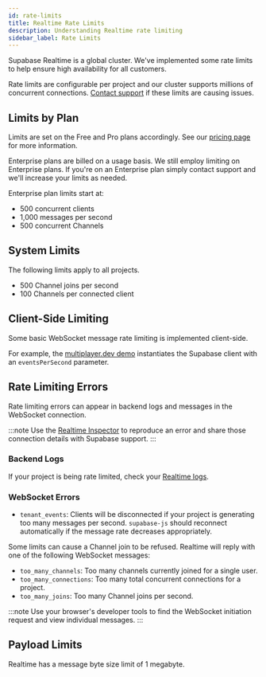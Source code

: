 ```yaml
---
id: rate-limits
title: Realtime Rate Limits
description: Understanding Realtime rate limiting
sidebar_label: Rate Limits
---
```


Supabase Realtime is a global cluster. We've implemented some rate limits to help ensure high availability for all customers.

Rate limits are configurable per project and our cluster supports millions of concurrent connections. [Contact support](https://app.supabase.com/support/new) if these limits are causing issues.

## Limits by Plan

Limits are set on the Free and Pro plans accordingly. See our [pricing page](https://supabase.com/pricing) for more information.

Enterprise plans are billed on a usage basis. We still employ limiting on Enterprise plans. If you're on an Enterprise plan simply contact support and we'll increase your limits as needed.

Enterprise plan limits start at:

- 500 concurrent clients
- 1,000 messages per second
- 500 concurrent Channels

## System Limits

The following limits apply to all projects.

- 500 Channel joins per second
- 100 Channels per connected client

## Client-Side Limiting

Some basic WebSocket message rate limiting is implemented client-side.

For example, the [multiplayer.dev demo](/docs/guides/realtime/quickstart#cursor-positions) instantiates the Supabase client with an `eventsPerSecond` parameter.

## Rate Limiting Errors

Rate limiting errors can appear in backend logs and messages in the WebSocket connection.

:::note
Use the [Realtime Inspector](https://realtime.supabase.com/inspector/new) to reproduce an error and share those connection details with Supabase support.
:::

### Backend Logs

If your project is being rate limited, check your [Realtime logs](https://app.supabase.com/project/_/database/realtime-logs).

### WebSocket Errors

- `tenant_events`: Clients will be disconnected if your project is generating too many messages per second. `supabase-js` should reconnect automatically if the message rate decreases appropriately.

Some limits can cause a Channel join to be refused. Realtime will reply with one of the following WebSocket messages:

- `too_many_channels`: Too many channels currently joined for a single user.
- `too_many_connections`: Too many total concurrent connections for a project.
- `too_many_joins`: Too many Channel joins per second.

:::note
Use your browser's developer tools to find the WebSocket initiation request and view individual messages.
:::

## Payload Limits

Realtime has a message byte size limit of 1 megabyte.
